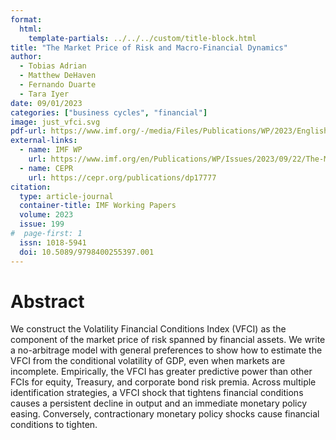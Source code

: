 ```yaml
---
format: 
  html:
    template-partials: ../../../custom/title-block.html
title: "The Market Price of Risk and Macro-Financial Dynamics"
author: 
  - Tobias Adrian
  - Matthew DeHaven
  - Fernando Duarte
  - Tara Iyer
date: 09/01/2023
categories: ["business cycles", "financial"]
image: just_vfci.svg 
pdf-url: https://www.imf.org/-/media/Files/Publications/WP/2023/English/wpiea2023199-print-pdf.ashx
external-links:
  - name: IMF WP
    url: https://www.imf.org/en/Publications/WP/Issues/2023/09/22/The-Market-Price-of-Risk-and-Macro-Financial-Dynamics-539381
  - name: CEPR
    url: https://cepr.org/publications/dp17777
citation:
  type: article-journal
  container-title: IMF Working Papers
  volume: 2023
  issue: 199
#  page-first: 1
  issn: 1018-5941
  doi: 10.5089/9798400255397.001
---
```


# Abstract

We construct the Volatility Financial Conditions Index (VFCI) as the component of the market price of risk spanned by financial assets. We write a no-arbitrage model with general preferences to show how to estimate the VFCI from the conditional volatility of GDP, even when markets are incomplete. Empirically, the VFCI has greater predictive power than other FCIs for equity, Treasury, and corporate bond risk premia. Across multiple identification strategies, a VFCI shock that tightens financial conditions causes a persistent decline in output and an immediate monetary policy easing. Conversely, contractionary monetary policy shocks cause financial conditions to tighten.